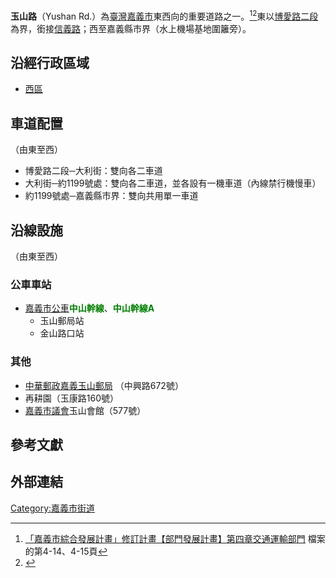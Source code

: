 {{Infobox TwRoad2|
|name=玉山路
|eng_name=Yushan Road
|level=市區道路
|length=3.42
|start=[[博愛路_(嘉義市)|博愛路二段]]，接[[信義路_(嘉義市)|信義路]]
|end=嘉義縣市界
|junction=[[友忠路|友忠路]]、[[中興路_(嘉義市)|中興路]]、[[大統路_(嘉義市)|大統路]]、[[金山路(嘉義市)|金山路]]、[[File:TW_PHW18.svg|24px]][[世賢路|世賢路二段]]、[[大同路_(嘉義市)|大同路]]與[[大貴路|大貴路]]
}}

'''玉山路'''（Yushan Rd.）為[[臺灣|臺灣]][[嘉義市|嘉義市]]東西向的重要道路之一。<ref>[https://www.chiayi.gov.tw/98_plan/file/part4.doc 「嘉義市綜合發展計畫」修訂計畫【部門發展計畫】第四章交通運輸部門] {{Wayback|url=https://www.chiayi.gov.tw/98_plan/file/part4.doc |date=20180916093707 }}檔案的第4-14、4-15頁</ref><ref>{{Cite web |url=https://www.chiayi.gov.tw/News_Content.aspx?n=455&s=338957 |title=嘉義市區段道路標誌標線及道路街巷名牌重整工程已完成發包，行將動工。 - 嘉義市政府交通處 |accessdate=2008-06-06 |archive-date=2021-03-20 |archive-url=https://web.archive.org/web/20210320143056/https://www.chiayi.gov.tw/News_Content.aspx?n=455&s=338957 |dead-url=no}}</ref>東以[[博愛路_(嘉義市)|博愛路二段]]為界，銜接[[信義路_(嘉義市)|信義路]]；西至嘉義縣市界（水上機場基地圍籬旁）。

==沿經行政區域==
*[[西區_(嘉義市)|西區]]

==車道配置==
（由東至西）
*博愛路二段─大利街：雙向各二車道
*大利街─約1199號處：雙向各二車道，並各設有一機車道（內線禁行機慢車）
*約1199號處─嘉義縣市界：雙向共用單一車道

== 沿線設施 ==
（由東至西）
===公車車站===
*[[嘉義市公車|嘉義市公車]]<font color=green>'''中山幹線'''</font>、<font color=green>'''中山幹線A'''</font>
**玉山郵局站
**金山路口站

===其他===
*[[中華郵政|中華郵政]][http://www.post.gov.tw/post/internet/I_location/post.jsp?ID=1302&prsb_no=005110-2 嘉義玉山郵局]{{Wayback|url=http://www.post.gov.tw/post/internet/I_location/post.jsp?ID=1302&prsb_no=005110-2 |date=20140819200451 }} （中興路672號）
*再耕園（玉康路160號）
*[[嘉義市議會|嘉義市議會]]玉山會館（577號）

==參考文獻==
{{reflist}}

==外部連結==
{{嘉義市重要道路}}
{{TW-road-stub}}
{{DEFAULTSORT:Yushan Road}}
[[Category:嘉義市街道|Category:嘉義市街道]]